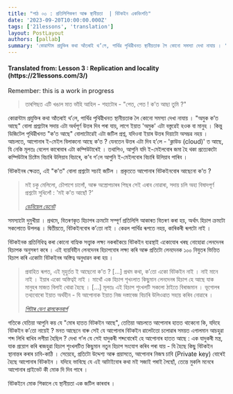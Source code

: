 ```yaml
---
title: "পাঠ ০৩ : প্ৰতিলিপিকৰণ আৰু স্থানীয়তা  | বিটকইন একবিংশতি"
date: '2023-09-20T10:00:00.000Z'
tags: ['21lessons', 'translation']
layout: PostLayout
authors: [pallab]
summary: 'কোৱান্টাম প্ৰযুক্তিৰ কথা আঁতৰাই থ’লে, পাৰ্থিৱ পৃথিৱীখনত স্থানীয়তাক লৈ কোনো সমস্যা দেখা নাযায় । "অমুক ক’ত আছে" বোলা প্ৰশ্নটোৰ সদায় এটা অৰ্থপূৰ্ণ উত্তৰ দিব পৰা যায়, লাগে ইয়াত অমুক এটা বস্তুৱেই হওক বা মানুহ । কিন্তু ডিজিটেল পৃথিৱীখনত "ক’ত আছে" বোলাটোৱেই এটা জটিল প্ৰশ্ন, যদিওবা ইয়াৰ উত্তৰ দিয়াটো অসম্ভৱ নহয় ।...'
---
```


<div style={{textAlign:"center"}}>
    <h4> Translated from: Lesson 3 : Replication and locality (https://21lessons.com/3/) </h4>
    <p style={{color:"red"}}> Remember: this is a work in progress </p>
</div>

> তাৰপিছত এটি খঙাল মাত ভাঁহি আহিল - শহাটোৰ - "পেত, পেত ! ক’ত আছা তুমি ?"

কোৱান্টাম প্ৰযুক্তিৰ কথা আঁতৰাই থ’লে, পাৰ্থিৱ পৃথিৱীখনত স্থানীয়তাক লৈ কোনো সমস্যা দেখা নাযায় ।
"অমুক ক’ত আছে" বোলা প্ৰশ্নটোৰ সদায় এটা অৰ্থপূৰ্ণ উত্তৰ দিব পৰা যায়, লাগে ইয়াত 'অমুক' এটা বস্তুৱেই হওক বা মানুহ ।
কিন্তু ডিজিটেল পৃথিৱীখনত "ক’ত আছে" বোলাটোৱেই এটা জটিল প্ৰশ্ন, যদিওবা ইয়াৰ উত্তৰ দিয়াটো অসম্ভৱ নহয় ।
আচলতে, আপোনাৰ ই-মেইল বিলাকনো আছে ক’ত ?
যেনতেন উত্তৰ এটা দিব হ’লে - 'ক্লাউড (cloud)' ত আছে, যি নেকি মূলতঃ বেলেগ কাৰোবাৰ এটা কম্পিউটাৰেই ।
তথাপিও, আপুনি যদি ই-মেইলবোৰ জমা হৈ থকা প্ৰত্যেকটো কম্পিউটাৰ চিষ্টেম বিচাৰি উলিয়াব বিচাৰে, ক’ব গ’লে আপুনি ই-মেইলবোৰ বিচাৰি উলিয়াব পাৰিব ।

বিটকইনৰ ক্ষেত্ৰত, এই "ক’ত" বোলা প্ৰশ্নটো সচাই জটিল ।
প্ৰকৃততে আপোনাৰ বিটকইনবোৰ আছেনো ক’ত ?

> মই চকু মেলিলো, চৌপাশে চালোঁ, আৰু অস্ত্ৰোপচাৰৰ পিছৰ সেই এৰাব নোৱাৰা, সদায় চলি অহা বিষাদপূৰ্ণ প্ৰশ্নটো সুধিলোঁ : 'মই ক’ত আছোঁ ?'
>
> <cite> [ডেনিয়েল ডেনেট](https://www.lehigh.edu/~mhb0/Dennett-WhereAmI.pdf) </cite>

সমস্যাটো দুমুখীয়া ।
প্ৰথমে, বিতৰণকৃত হিচাপৰ ক্ৰমটো সম্পূৰ্ণ প্ৰতিলিপি আকাৰত বিতৰণ কৰা হয়, অৰ্থাৎ হিচাপ ক্ৰমটো সকলোতে উপলব্ধ ।
দ্বিতীয়তে, বিটকইনবোৰ ক’তো নাই ।
কেৱল পাৰ্থিৱ ৰূপতে নহয়, কাৰিকৰী ৰূপটো নাই ।

বিটকইনক প্ৰতিনিধিত্ব কৰা কোনো বাহ্যিক সত্ত্বাক লক্ষ্য নকৰাকৈয়ে বিটকইন ব্যৱস্থাই একোযোৰ খৰছ নোহোৱা লেনদেনৰ হিচাপক অনুসৰণ কৰে ।
এই ব্যয়বিহীন লেনদেনৰ হিচাপবোৰ লক্ষ্য কৰি আৰু প্ৰতিটো লেনদেনক ১০০ নিযুতৰ ভিত্তিত হিচাপ কৰি একোটা বিটকইনৰ অস্তিত্ব অনুধাৱন কৰা হয় ।


> প্ৰবাহিত ৰূপত, এই মূহুৰ্তত ই আছেনো ক’ত ?
> [...] প্ৰথম কথা, ক’তো একো বিটকইন নাই
> । নাই মানে নাই ।
> ইয়াৰ একো অস্তিত্বই নাই ।
> মাথোঁ এক হিচাপ শৃখংলাত কিছুমান লেনদেনৰ হিচাপ হে আছে যাক মানুহৰ মাজত বিলাই থোৱা হৈছে ।
> [...] মূলতঃ এই হিচাপ শৃংখলটি সকলো ঠাইতে বিৰাজমান ।
> ভূগোলৰ তথ্যবোৰো ইয়াত অৰ্থহীন - যি আপোনাক ইয়াত নিজ দস্তাবেজ বিচাৰি উলিওৱাত সহায় কৰিব নোৱাৰে ।
>
> <cite> [পিটাৰ ভেণ ৱালকেনবাৰ্গ](https://www.whatbitcoindid.com/podcast/coin-centers-peter-van-valkenburg-on-preserving-the-freedom-to-innovate-with-public-blockchains) </cite>

গতিকে যেতিয়া আপুনি কয় যে "মোৰ হাতত বিটকইন আছে", তেতিয়া আচলতে আপোনাৰ হাতত থাকেনো কি, যদিহে বিটকইন ক’তো নায়েই ?
মনত আছেনে বাৰু সেই যে আপোনাৰ বিটকইন ৱালেটতো চলোৱাৰ সময়ত এগালমান আচহুৱা শব্দ লিখি ৰাখিব লগীয়া হৈছিল ?
দেখা গ’ল যে সেই যাদুকৰী শব্দবোৰেই হে আপোনাৰ হাতত আছে : এক যাদুকৰী মন্ত্ৰ, যাক প্ৰয়োগ কৰি ৰাজহুৱা হিচাপ শৃংখলটিত কিছুমান নতুন হিচাপ সংযোগ কৰিব পৰা যায় - যি হৈছে কিছু বিটকইন স্থানান্তৰ কৰাৰ চাবি-কাঠি ।
সেয়েহে, প্ৰতিটো উদ্দেশ্য আৰু প্ৰয়াসতে, আপোনাৰ নিজস্ব চাবি (Private key) বোৰেই হৈছে আপোনাৰ বিটকইন ।
যদিহে ভাবিছে যে এই আটাইবোৰ কথা মই সজাই পৰাই লৈছোঁ, তেন্তে মুকলি মনেৰে আপোনাৰ প্ৰাইভেট কী মোক দি দিব পাৰে ।

বিটকইনে মোক শিকালে যে স্থানীয়তা এক জটিল কাৰবাৰ ।